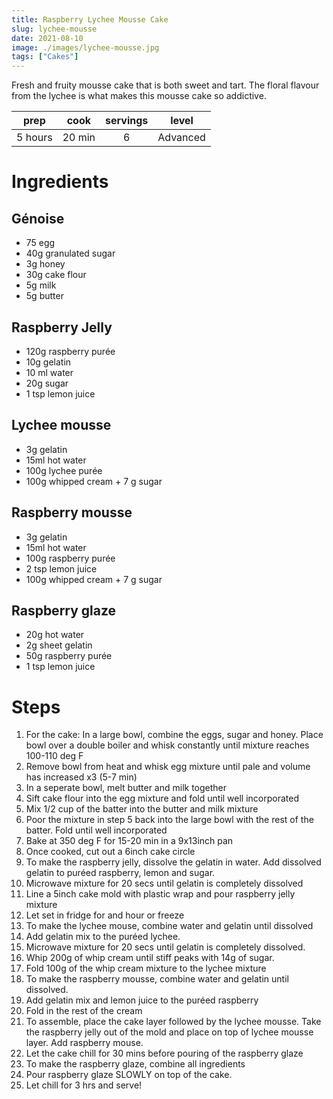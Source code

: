 ```yaml
---
title: Raspberry Lychee Mousse Cake 
slug: lychee-mousse
date: 2021-08-10
image: ./images/lychee-mousse.jpg
tags: ["Cakes"]
---
```


<StyledParagraph>Fresh and fruity mousse cake that is both sweet and tart. The floral flavour from the lychee is what makes this mousse cake so addictive.</StyledParagraph>

| prep | cook | servings | level |
| :--: | :--: | :------: | :---: |
| 5 hours | 20 min |  6  | Advanced  |

# Ingredients

## Génoise 
- <ListItem>75 egg</ListItem>
- <ListItem>40g granulated sugar</ListItem>
- <ListItem>3g honey</ListItem>
- <ListItem>30g cake flour</ListItem>
- <ListItem>5g milk</ListItem>
- <ListItem>5g butter</ListItem>

## Raspberry Jelly
- <ListItem>120g raspberry purée</ListItem>
- <ListItem>10g gelatin</ListItem>
- <ListItem>10 ml water</ListItem>
- <ListItem>20g sugar</ListItem>
- <ListItem>1 tsp lemon juice</ListItem>

## Lychee mousse  
- <ListItem>3g gelatin</ListItem>
- <ListItem>15ml hot water</ListItem>
- <ListItem>100g lychee purée</ListItem>
- <ListItem>100g whipped cream + 7 g sugar</ListItem>

## Raspberry mousse 
- <ListItem>3g gelatin</ListItem>
- <ListItem>15ml hot water</ListItem>
- <ListItem>100g raspberry purée</ListItem>
- <ListItem>2 tsp lemon juice</ListItem>
- <ListItem>100g whipped cream + 7 g sugar</ListItem>

## Raspberry glaze 
- <ListItem>20g hot water</ListItem>
- <ListItem>2g sheet gelatin</ListItem>
- <ListItem>50g raspberry purée</ListItem>
- <ListItem>1 tsp lemon juice</ListItem>

# Steps
1. For the cake: In a large bowl, combine the eggs, sugar and honey. Place bowl over a double boiler and whisk constantly until mixture reaches 100-110 deg F
2. Remove bowl from heat and whisk egg mixture until pale and volume has increased x3 (5-7 min)
3. In a seperate bowl, melt butter and milk together
4. Sift cake flour into the egg mixture and fold until well incorporated
5. Mix 1/2 cup of the batter into the butter and milk mixture
6. Poor the mixture in step 5 back into the large bowl with the rest of the batter. Fold until well incorporated
7. Bake at 350 deg F for 15-20 min in a 9x13inch pan
8. Once cooked, cut out a 6inch cake circle 
9. To make the raspberry jelly, dissolve the gelatin in water. Add dissolved gelatin to puréed raspberry, lemon and sugar. 
10. Microwave mixture for 20 secs until gelatin is completely dissolved
11. Line a 5inch cake mold with plastic wrap and pour raspberry jelly mixture
12. Let set in fridge for and hour or freeze
13. To make the lychee mouse, combine water and gelatin until dissolved
14. Add gelatin mix to the puréed lychee.
15. Microwave mixture for 20 secs until gelatin is completely dissolved.
16. Whip 200g of whip cream until stiff peaks with 14g of sugar.
17. Fold 100g of the whip cream mixture to the lychee mixture 
18. To make the raspberry mousse, combine water and gelatin until dissolved.
19. Add gelatin mix and lemon juice to the puréed raspberry 
20. Fold in the rest of the cream
21. To assemble, place the cake layer followed by the lychee mousse. Take the raspberry jelly out of the mold and place on top of lychee mousse layer. Add raspberry mouse. 
22. Let the cake chill for 30 mins before pouring of the raspberry glaze
23. To make the raspberry glaze, combine all ingredients
24. Pour raspberry glaze SLOWLY on top of the cake.
25. Let chill for 3 hrs and serve! 
